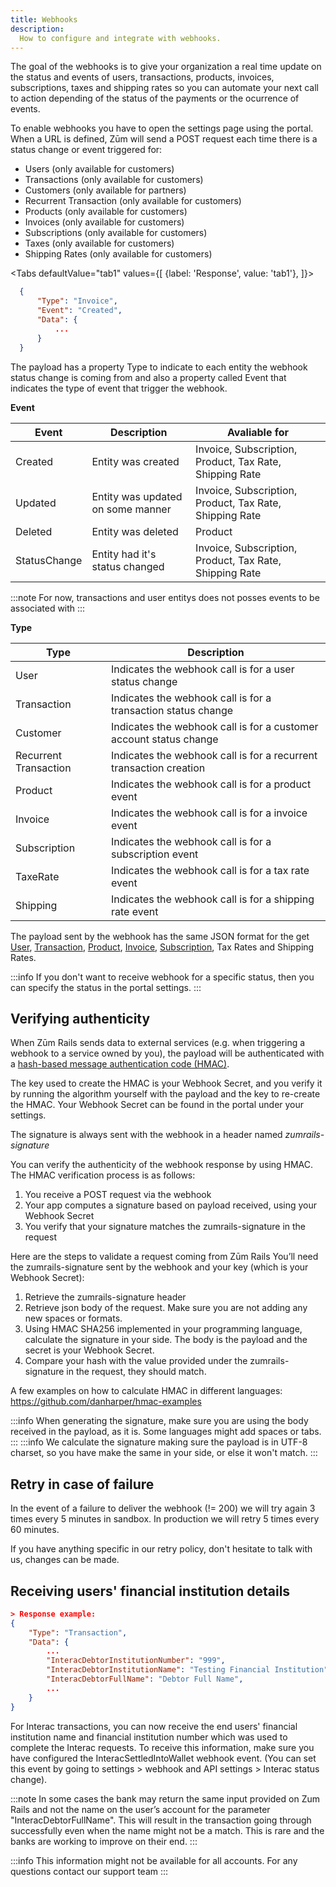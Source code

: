 ```yaml
---
title: Webhooks
description:
  How to configure and integrate with webhooks.
---
```


The goal of the webhooks is to give your organization a real time update on the status and events of users, transactions, products, invoices, subscriptions, taxes and shipping rates so you can automate your next call to action depending of the status of the payments or the ocurrence of events.

To enable webhooks you have to open the settings page using the portal. When a URL is defined, Zūm will send a POST request each time there is a status change or event triggered for:

- Users (only available for customers)
- Transactions (only available for customers)
- Customers (only available for partners)
- Recurrent Transaction (only available for customers)
- Products (only available for customers)
- Invoices (only available for customers)
- Subscriptions (only available for customers)
- Taxes (only available for customers)
- Shipping Rates (only available for customers)

<Tabs
  defaultValue="tab1"
  values={[
    {label: 'Response', value: 'tab1'},
  ]}>
  <TabItem value="tab1">

  ```json
    {
        "Type": "Invoice",
        "Event": "Created",
        "Data": {
            ...
        }
    }
  ```

  </TabItem>
</Tabs>

The payload has a property Type to indicate to each entity the webhook status change is coming from and also a property called Event that indicates the type of event that trigger the webhook.

**Event**

Event | Description | Avaliable for
--------- | ------- | ---------
Created | Entity was created | Invoice, Subscription, Product, Tax Rate, Shipping Rate
Updated | Entity was updated on some manner | Invoice, Subscription, Product, Tax Rate, Shipping Rate
Deleted | Entity was deleted | Product
StatusChange |  Entity had it's status changed | Invoice, Subscription, Product, Tax Rate, Shipping Rate

:::note
For now, transactions and user entitys does not posses events to be associated with
:::

**Type**

Type | Description
--------- | -------
User | Indicates the webhook call is for a user status change
Transaction | Indicates the webhook call is for a transaction status change
Customer | Indicates the webhook call is for a customer account status change
Recurrent Transaction |  Indicates the webhook call is for a recurrent transaction creation
Product |  Indicates the webhook call is for a product event
Invoice |  Indicates the webhook call is for a invoice event
Subscription |  Indicates the webhook call is for a subscription event
TaxeRate |  Indicates the webhook call is for a tax rate event
Shipping |  Indicates the webhook call is for a shipping rate event


The payload sent by the webhook has the same JSON format for the get [User](./users/#get-a-specific-user),
[Transaction](./transactions/#get-a-specific-transaction), [Product](./products/#get-a-specific-product),
[Invoice](./invoices/#get-a-specific-invoice), [Subscription](./subscriptions/#get-a-specific-subscription),
Tax Rates and Shipping Rates.

:::info
If you don't want to receive webhook for a specific status, then you can specify the status in the portal settings.
:::

## Verifying authenticity

When Zūm Rails sends data to external services (e.g. when triggering a webhook to a service owned by you), the payload will be authenticated with a [hash-based message authentication code (HMAC)](https://en.wikipedia.org/wiki/HMAC).

The key used to create the HMAC is your Webhook Secret, and you verify it by running the algorithm yourself with the payload and the key to re-create the HMAC. Your Webhook Secret can be found in the portal under your settings.

The signature is always sent with the webhook in a header named *zumrails-signature*

You can verify the authenticity of the webhook response by using HMAC. The HMAC verification process is as follows:

1. You receive a POST request via the webhook
2. Your app computes a signature based on payload received, using your Webhook Secret
3. You verify that your signature matches the zumrails-signature in the request

Here are the steps to validate a request coming from Zūm Rails You’ll need the zumrails-signature sent by the webhook and your key (which is your Webhook Secret):

1. Retrieve the zumrails-signature header
2. Retrieve json body of the request. Make sure you are not adding any new spaces or formats.
3. Using HMAC SHA256 implemented in your programming language, calculate the signature in your side. The body is the payload and the secret is your Webhook Secret.
4. Compare your hash with the value provided under the zumrails-signature in the request, they should match.

A few examples on how to calculate HMAC in different languages: https://github.com/danharper/hmac-examples

:::info
When generating the signature, make sure you are using the body received in the payload, as it is. Some languages might add spaces or tabs.
:::
:::info
We calculate the signature making sure the payload is in UTF-8 charset, so you have make the same in your side, or else it won't match.
:::

## Retry in case of failure

In the event of a failure to deliver the webhook (!= 200) we will try again 3 times every 5 minutes in sandbox. In production we will retry 5 times every 60 minutes.

If you have anything specific in our retry policy, don't hesitate to talk with us, changes can be made.

## Receiving users' financial institution details

```json
> Response example:
{
    "Type": "Transaction",
    "Data": {
        ...
        "InteracDebtorInstitutionNumber": "999",
        "InteracDebtorInstitutionName": "Testing Financial Institution",
        "InteracDebtorFullName": "Debtor Full Name",
        ...
    }
}
```

For Interac transactions, you can now receive the end users' financial institution name and financial institution number which was used to complete the Interac requests. To receive this information, make sure you have configured the InteracSettledIntoWallet webhook event. (You can set this event by going to settings > webhook and API settings > Interac status change).

:::note
In some cases the bank may return the same input provided on Zum Rails and not the name on the user’s account for the parameter "InteracDebtorFullName". This will result in the transaction going through successfully even when the name might not be a match. This is rare and the banks are working to improve on their end.
:::

:::info
This information might not be available for all accounts. For any questions contact our support team
:::

